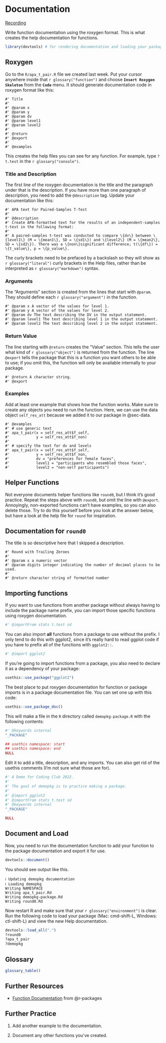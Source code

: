 # Documentation {#sec-documentation}

[Recording](https://youtu.be/DGJJ5bX4090)

Write function documentation using the roxygen format. This is what creates the help documentation for functions.

```r

library(devtools) # for rendering documentation and loading your package
```

## Roxygen

Go to the `R/apa_t_pair.R` file we created last week. Put your cursor anywhere inside that `r glossary("function")` and choose **`Insert Roxygen Skeleton`** from the **`Code`** menu. It should generate documentation code in roxygen format like this:

``` roxygen
#' Title
#'
#' @param x
#' @param y
#' @param dv
#' @param level1
#' @param level2
#'
#' @return
#' @export
#'
#' @examples
```

This creates the help files you can see for any function. For example, type `?t.test` in the `r glossary("console")`.


### Title and Description

The first line of the roxygen documentation is the title and the paragraph under that is the description. If you have more than one paragraph of description, you need to add the `@description` tag. Update your documentation like this:

``` roxygen
#' APA text for Paired-Samples T-Test
#' 
#' @description
#' Create APA-formatted text for the results of an independent-samples t-test in the following format:
#'
#' A paired-samples t-test was conducted to compare \{dv\} between \{level1\} (M = \{mean1\}, SD = \{sd1\}) and \{level2\} (M = \{mean2\}, SD = \{sd2\}). There was a \{non\}significant difference; t(\{df\}) = \{t_value\}, p = \{p_value\}.

```

::: {.callout-note} 
The curly brackets need to be prefaced by a backslash so they will show as `r glossary("literal")` curly brackets in the Help files, rather than be interpreted as `r glossary("markdown")` syntax.
:::

### Arguments

The "Arguments" section is created from the lines that start with `@param`. They should define each `r glossary("argument")` in the function.

``` roxygen
#' @param x A vector of the values for level 1.
#' @param y A vector of the values for level 2.
#' @param dv The text describing the DV in the output statement.
#' @param level1 The text describing level 1 in the output statement.
#' @param level2 The text describing level 2 in the output statement.
```

### Return Value

The line starting with `@return` creates the "Value" section. This tells the user what kind of `r glossary("object")` is returned from the function. The line `@export` tells the package that this is a function you want others to be able to use; if you omit this, the function will only be available internally to your package.

``` roxygen
#' @return A character string.
#' @export
```

### Examples

Add at least one example that shows how the function works. Make sure to create any objects you need to run the function. Here, we can use the data object `self_res_att` because we added it to our package in @sec-data. 

``` roxygen
#' @examples
#' # use generic text
#' apa_t_pair(x = self_res_att$f_self,
#'            y = self_res_att$f_non)
#'
#' # specify the text for dv and levels
#' apa_t_pair(x = self_res_att$f_self,
#'            y = self_res_att$f_non,
#'            dv = "preferences for female faces",
#'            level1 = "participants who resembled those faces",
#'            level2 = "non-self participants")
```

## Helper Functions

Not everyone documents helper functions like `round0`, but I think it's good practice. Repeat the steps above with `round0`, but omit the line with `@export`. Annoyingly, non-exported functions can't have examples, so you can also delete those. Try to do this yourself before you look at the answer below, but have a look at the help file for `round` for inspiration.

::: {.callout-tip collapse="true"}
## Documentation for `round0`

The title is so descriptive here that I skipped a description.

``` roxygen
#' Round with Trailing Zeroes
#'
#' @param x a numeric vector
#' @param digits integer indicating the number of decimal places to be used.
#'
#' @return character string of formatted number
```
:::

## Importing functions {#sec-imports}

If you want to use functions from another package without always having to include the package name prefix, you can import those specific functions using roxygen documentation.  

``` r
#' @importFrom stats t.test sd
```

You can also import **all** functions from a package to use without the prefix. I only tend to do this with ggplot2, since it's really hard to read ggplot code if you have to prefix all of the functions with `ggplot2::`. 

``` r
#' @import ggplot2
```

If you're going to import functions from a package, you also need to declare it as a dependency of your package:

```r
usethis::use_package("ggplot2")
```

The best place to put roxygen documentation for function or package imports is in a package documentation file. You can set one up with this code:

```r
usethis::use_package_doc()
```

This will make a file in the `R` directory called `demopkg-package.R` with the following contents:

```r
#' @keywords internal
"_PACKAGE"

## usethis namespace: start
## usethis namespace: end
NULL
```

Edit it to add a title, description, and any imports. You can also get rid of the usethis comments (I'm not sure what those are for).

```r
#' A Demo for Coding Club 2022.
#'
#' The goal of demopkg is to practice making a package.
#'
#' @import ggplot2
#' @importFrom stats t.test sd
#' @keywords internal
"_PACKAGE"

NULL
```

## Document and Load

Now, you need to run the documentation function to add your function to the package documentation and export it for use.

```r
devtools::document()
```

You should see output like this.

::: {.cell-output}
```
ℹ Updating demopkg documentation
ℹ Loading demopkg
Writing NAMESPACE
Writing apa_t_pair.Rd
Writing demopkg-package.Rd
Writing round0.Rd
```
:::

Now restart R and make sure that your `r glossary("environment")` is clear. Run the following code to load your package (Mac: cmd-shift-L, Windows: ctl-shift-L) and view the new Help documentation.

```r
devtools::load_all(".")
?round0
?apa_t_pair
?demopkg
```


## Glossary

```r
glossary_table()
```

## Further Resources

* [Function Documentation](https://r-pkgs.org/man.html) from @r-packages

## Further Practice

1. Add another example to the documentation.

1. Document any other functions you've created.


